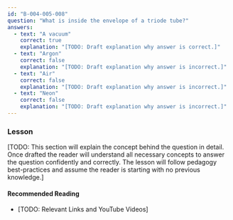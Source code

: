 ```yaml
---
id: "B-004-005-008"
question: "What is inside the envelope of a triode tube?"
answers:
  - text: "A vacuum"
    correct: true
    explanation: "[TODO: Draft explanation why answer is correct.]"
  - text: "Argon"
    correct: false
    explanation: "[TODO: Draft explanation why answer is incorrect.]"
  - text: "Air"
    correct: false
    explanation: "[TODO: Draft explanation why answer is incorrect.]"
  - text: "Neon"
    correct: false
    explanation: "[TODO: Draft explanation why answer is incorrect.]"
---
```


### Lesson

[TODO: This section will explain the concept behind the question in detail. Once drafted the reader will understand all necessary concepts to answer the question confidently and correctly. The lesson will follow pedagogy best-practices and assume the reader is starting with no previous knowledge.]

#### Recommended Reading

- [TODO: Relevant Links and YouTube Videos]
